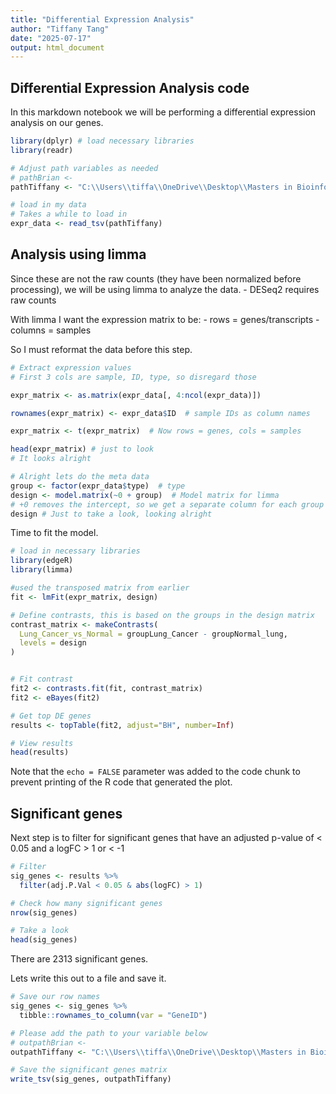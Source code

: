 ```yaml
---
title: "Differential Expression Analysis"
author: "Tiffany Tang"
date: "2025-07-17"
output: html_document
---
```


## Differential Expression Analysis code

In this markdown notebook we will be performing a differential expression analysis on our genes. 


```r
library(dplyr) # load necessary libraries
library(readr)

# Adjust path variables as needed
# pathBrian <- 
pathTiffany <- "C:\\Users\\tiffa\\OneDrive\\Desktop\\Masters in Bioinformatics\\Transcriptomics\\Final\\transformed_data.tsv"

# load in my data
# Takes a while to load in
expr_data <- read_tsv(pathTiffany)
```

## Analysis using limma

Since these are not the raw counts (they have been normalized before processing), we will be using limma to analyze the data.
- DESeq2 requires raw counts

With limma I want the expression matrix to be: 
- rows = genes/transcripts
- columns = samples

So I must reformat the data before this step.

```r

# Extract expression values 
# First 3 cols are sample, ID, type, so disregard those

expr_matrix <- as.matrix(expr_data[, 4:ncol(expr_data)])

rownames(expr_matrix) <- expr_data$ID  # sample IDs as column names

expr_matrix <- t(expr_matrix)  # Now rows = genes, cols = samples

head(expr_matrix) # just to look
# It looks alright

# Alright lets do the meta data
group <- factor(expr_data$type)  # type
design <- model.matrix(~0 + group)  # Model matrix for limma
# +0 removes the intercept, so we get a separate column for each group
design # Just to take a look, looking alright
```

Time to fit the model.

```r
# load in necessary libraries
library(edgeR)
library(limma)

#used the transposed matrix from earlier
fit <- lmFit(expr_matrix, design)

# Define contrasts, this is based on the groups in the design matrix
contrast_matrix <- makeContrasts(
  Lung_Cancer_vs_Normal = groupLung_Cancer - groupNormal_lung,
  levels = design
)


# Fit contrast
fit2 <- contrasts.fit(fit, contrast_matrix)
fit2 <- eBayes(fit2)

# Get top DE genes
results <- topTable(fit2, adjust="BH", number=Inf)

# View results
head(results)
```

Note that the `echo = FALSE` parameter was added to the code chunk to prevent printing of the R code that generated the plot.

## Significant genes

Next step is to filter for significant genes that have an adjusted p-value of < 0.05 and a logFC > 1 or < -1

```r
# Filter
sig_genes <- results %>%
  filter(adj.P.Val < 0.05 & abs(logFC) > 1)

# Check how many significant genes
nrow(sig_genes)

# Take a look
head(sig_genes)
```
There are 2313 significant genes. 

Lets write this out to a file and save it. 

```r
# Save our row names
sig_genes <- sig_genes %>%
  tibble::rownames_to_column(var = "GeneID")

# Please add the path to your variable below
# outpathBrian <- 
outpathTiffany <- "C:\\Users\\tiffa\\OneDrive\\Desktop\\Masters in Bioinformatics\\Transcriptomics\\Final\\significant_genes_limma.csv"

# Save the significant genes matrix
write_tsv(sig_genes, outpathTiffany)

```


